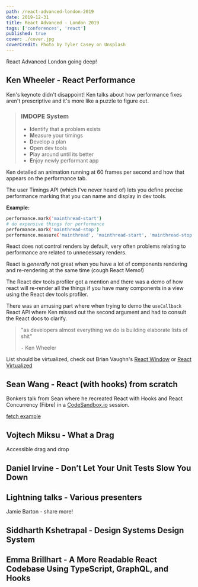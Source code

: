 ```yaml
---
path: /react-advanced-london-2019
date: 2019-12-31
title: React Advanced - London 2019
tags: ['conferences', 'react']
published: true
cover: ./cover.jpg
coverCredit: Photo by Tyler Casey on Unsplash
---
```



React Advanced London going deep!

## Ken Wheeler - React Performance

Ken's keynote didn't disappoint! Ken talks about how performance fixes
aren't prescriptive and it's more like a puzzle to figure out.

> ### IMDOPE System
>
> - **I**dentify that a problem exists
> - **M**easure your timings
> - **D**evelop a plan
> - **O**pen dev tools
> - **P**lay around until its better
> - **E**njoy newly performant app

Ken detailed an animation running at 60 frames per second and how that
appears on the performance tab.

The user Timings API (which I've never heard of) lets you define
precise performance marking that you can name and display in dev
tools.

**Example:**

```bash
performance.mark('mainthread-start')
# do expensive things for performance
performance.mark('mainthread-stop')
performance.measure('mainthread', 'mainthread-start', 'mainthread-stop')
```

React does not control renders by default, very often problems
relating to performance are related to unnecessary renders.

React is _generally_ not great when you have a lot of components
rendering and re-rendering at the same time (cough React Memo!)

The React dev tools profiler got a mention and there was a demo of how
react will re-render all the things if you have many components in a
view using the React dev tools profiler.

There was an amusing part where when trying to demo the `useCallback`
React API where Ken missed out the second argument and had to consult
the React docs to clarify.

> "as developers almost everything we do is building elaborate lists
> of shit"
>
> `-` Ken Wheeler

List should be virtualized, check out Brian Vaughn's [React Window] or
[React Virtualized]

## Sean Wang - React (with hooks) from scratch

Bonkers talk from Sean where he recreated React with Hooks and React
Concurrency (Fibre) in a [CodeSandbox.io] session.

[fetch example]

## Vojtech Miksu - What a Drag

Accessible drag and drop

## Daniel Irvine - Don’t Let Your Unit Tests Slow You Down

## Lightning talks - Various presenters

Jamie Barton - share more!

## Siddharth Kshetrapal - Design Systems Design System

## Emma Brillhart - A More Readable React Codebase Using TypeScript, GraphQL, and Hooks

<!-- Links -->

[codesandbox.io]: https://codesandbox.io
[fetch example]: https://codesandbox.io/s/reactadvanced-final-uwrx0
[react virtualized]: https://github.com/bvaughn/react-virtualized
[react window]: https://github.com/bvaughn/react-window
